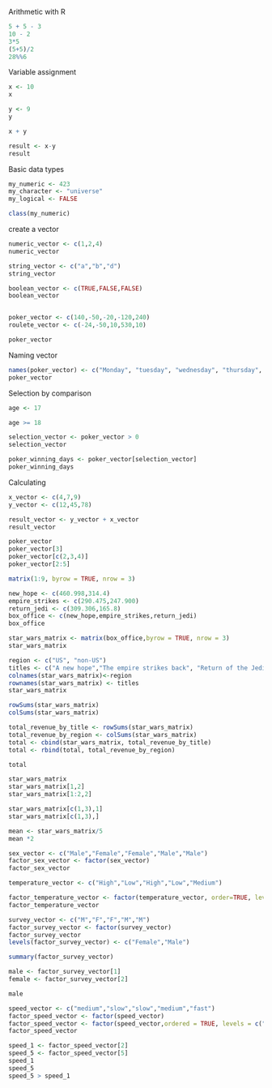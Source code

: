 Arithmetic with R

```r
5 + 5 - 3
10 - 2
3*5
(5+5)/2
28%%6
```
Variable assignment

```r
x <- 10
x

y <- 9
y

x + y

result <- x-y
result

```


Basic data types

```r
my_numeric <- 423
my_character <- "universe"
my_logical <- FALSE

class(my_numeric)


```


create a vector

```r
numeric_vector <- c(1,2,4)
numeric_vector

string_vector <- c("a","b","d")
string_vector

boolean_vector <- c(TRUE,FALSE,FALSE)
boolean_vector


poker_vector <- c(140,-50,-20,-120,240)
roulete_vector <- c(-24,-50,10,530,10)

poker_vector


```

Naming vector

```r
names(poker_vector) <- c("Monday", "tuesday", "wednesday", "thursday", "Friday")
poker_vector


```

Selection by comparison

```r

age <- 17

age >= 18

selection_vector <- poker_vector > 0
selection_vector

poker_winning_days <- poker_vector[selection_vector]
poker_winning_days

```
Calculating 

```r
x_vector <- c(4,7,9)
y_vector <- c(12,45,78)

result_vector <- y_vector + x_vector
result_vector

```
```r
poker_vector
poker_vector[3]
poker_vector[c(2,3,4)]
poker_vector[2:5]

```

```r
matrix(1:9, byrow = TRUE, nrow = 3)
```

```r
new_hope <- c(460.998,314.4)
empire_strikes <- c(290.475,247.900)
return_jedi <- c(309.306,165.8)
box_office <- c(new_hope,empire_strikes,return_jedi)
box_office

star_wars_matrix <- matrix(box_office,byrow = TRUE, nrow = 3)
star_wars_matrix

```

```r

region <- c("US", "non-US")
titles <- c("A new hope","The empire strikes back", "Return of the Jedi")
colnames(star_wars_matrix)<-region
rownames(star_wars_matrix) <- titles
star_wars_matrix


```

```r
rowSums(star_wars_matrix)
colSums(star_wars_matrix)
```

```r
total_revenue_by_title <- rowSums(star_wars_matrix)
total_revenue_by_region <- colSums(star_wars_matrix)
total <- cbind(star_wars_matrix, total_revenue_by_title)
total <- rbind(total, total_revenue_by_region)

total
```

```r
star_wars_matrix
star_wars_matrix[1,2]
star_wars_matrix[1:2,2]

star_wars_matrix[c(1,3),1]
star_wars_matrix[c(1,3),]
```

```r
mean <- star_wars_matrix/5
mean *2

```
```r
sex_vector <- c("Male","Female","Female","Male","Male")
factor_sex_vector <- factor(sex_vector)
factor_sex_vector

```
```r
temperature_vector <- c("High","Low","High","Low","Medium")

factor_temperature_vector <- factor(temperature_vector, order=TRUE, levels = c("Low","Medium","High"))
factor_temperature_vector
```

```r
survey_vector <- c("M","F","F","M","M")
factor_survey_vector <- factor(survey_vector)
factor_survey_vector
levels(factor_survey_vector) <- c("Female","Male")

```

```r
summary(factor_survey_vector)
```
```r
male <- factor_survey_vector[1]
female <- factor_survey_vector[2]

male

speed_vector <- c("medium","slow","slow","medium","fast")
factor_speed_vector <- factor(speed_vector)
factor_speed_vector <- factor(speed_vector,ordered = TRUE, levels = c("slow","medium","fast"))
factor_speed_vector

speed_1 <- factor_speed_vector[2]
speed_5 <- factor_speed_vector[5]
speed_1
speed_5
speed_5 > speed_1

```


